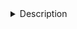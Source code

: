 <details><summary>Description</summary>

Expressed Transcription Factors (TFs) with motif/ChIP-seq enrichment on the differentially accessible regions for each cell type.

**Legend:**
- Dot size: The size of each dot in these dotplots represents the TF motifs' enrichment in the DAR's of the cell type
- Color: Average expression. For each TF the maximum value is converted to 1.
- TF-motif annotation: *High confidence* includes ___, *any* includes ____.

*Notes:*
- T4/T5 are not distinguishable in the scRNA-seq dataset, so the same RNA-cluster has been taken for the TF-expression for both cell types.
- CB-A, CB-B: 

</details>
